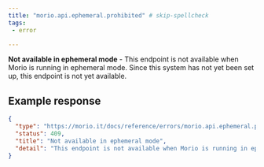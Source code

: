 ```yaml
---
title: "morio.api.ephemeral.prohibited" # skip-spellcheck
tags:
 - error

---
```

<!-- MORIO_AUTO_GENERATED_CONTENT_STARTS - Manual changes made below will be overwritten skip-spellcheck -->
__Not available in ephemeral mode__ - This endpoint is not available when Morio is running in ephemeral mode. Since this system has not yet been set up, this endpoint is not yet available.
<!-- MORIO_AUTO_GENERATED_CONTENT_ENDS - Manual changes made above will be overwritten skip-spellcheck -->


<!-- MORIO_AUTO_GENERATED_CONTENT_STARTS - Manual changes made below will be overwritten skip-spellcheck -->
## Example response

```json
{
  "type": "https://morio.it/docs/reference/errors/morio.api.ephemeral.prohibited",
  "status": 409,
  "title": "Not available in ephemeral mode",
  "detail": "This endpoint is not available when Morio is running in ephemeral mode. Since this system has not yet been set up, this endpoint is not yet available."
}
```
<!-- MORIO_AUTO_GENERATED_CONTENT_ENDS - Manual changes made above will be overwritten skip-spellcheck -->
